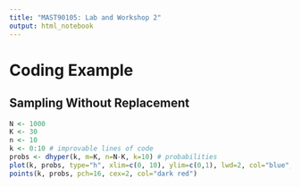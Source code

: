 ```yaml
---
title: "MAST90105: Lab and Workshop 2"
output: html_notebook
---
```



# Coding Example
## Sampling Without Replacement
```r
N <- 1000
K <- 30
n <- 10
k <- 0:10 # improvable lines of code
probs <- dhyper(k, m=K, n=N-K, k=10) # probabilities
plot(k, probs, type="h", xlim=c(0, 10), ylim=c(0,1), lwd=2, col="blue", ylab="p")
points(k, probs, pch=16, cex=2, col="dark red")
```

